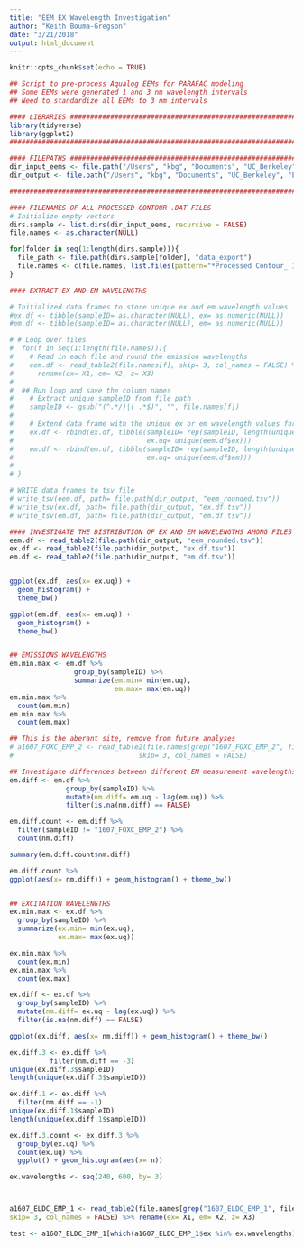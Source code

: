 ```yaml
---
title: "EEM EX Wavelength Investigation"
author: "Keith Bouma-Gregson"
date: "3/21/2018"
output: html_document
---
```


```r
knitr::opts_chunk$set(echo = TRUE)
```



```r
## Script to pre-process Aqualog EEMs for PARAFAC modeling
## Some EEMs were generated 1 and 3 nm wavelength intervals
## Need to standardize all EEMs to 3 nm intervals

#### LIBRARIES ################################################################
library(tidyverse)
library(ggplot2)
###############################################################################

#### FILEPATHS ################################################################
dir_input_eems <- file.path("/Users", "kbg", "Documents", "UC_Berkeley", "EEA_DOC", "Aqualog_EEMs", "PARAFAC_KBG", "EEMs_Raw")
dir_output <- file.path("/Users", "kbg", "Documents", "UC_Berkeley", "EEA_DOC", "Aqualog_EEMs", "PARAFAC_KBG", "Summary_Data")

###############################################################################

#### FILENAMES OF ALL PROCESSED CONTOUR .DAT FILES
# Initialize empty vectors
dirs.sample <- list.dirs(dir_input_eems, recursive = FALSE)
file.names <- as.character(NULL)

for(folder in seq(1:length(dirs.sample))){
  file_path <- file.path(dirs.sample[folder], "data_export")
  file.names <- c(file.names, list.files(pattern="*Processed Contour_ IFE_RM_NRM.dat", path= file_path, full.names= TRUE))
}

#### EXTRACT EX AND EM WAVELENGTHS

# Initialized data frames to store unique ex and em wavelength values
#ex.df <- tibble(sampleID= as.character(NULL), ex= as.numeric(NULL))
#em.df <- tibble(sampleID= as.character(NULL), em= as.numeric(NULL))

# # Loop over files
#  for(f in seq(1:length(file.names))){
#    # Read in each file and round the emission wavelengths
#    eem.df <- read_table2(file.names[f], skip= 3, col_names = FALSE) %>%
#      rename(ex= X1, em= X2, z= X3)
#
#  ## Run loop and save the column names
#    # Extract unique sampleID from file path
#    sampleID <- gsub("(^.*/)|( .*$)", "", file.names[f])
#
#    # Extend data frame with the unique ex or em wavelength values for a sample
#    ex.df <- rbind(ex.df, tibble(sampleID= rep(sampleID, length(unique(eem.df$ex))),
#                                 ex.uq= unique(eem.df$ex)))
#    em.df <- rbind(em.df, tibble(sampleID= rep(sampleID, length(unique(eem.df$em))),
#                                 em.uq= unique(eem.df$em)))
#
# }

# WRITE data frames to tsv file
# write_tsv(eem.df, path= file.path(dir_output, "eem_rounded.tsv"))
# write_tsv(ex.df, path= file.path(dir_output, "ex.df.tsv"))
# write_tsv(em.df, path= file.path(dir_output, "em.df.tsv"))

#### INVESTIGATE THE DISTRIBUTION OF EX AND EM WAVELENGTHS AMONG FILES
eem.df <- read_table2(file.path(dir_output, "eem_rounded.tsv"))
ex.df <- read_table2(file.path(dir_output, "ex.df.tsv"))
em.df <- read_table2(file.path(dir_output, "em.df.tsv"))


ggplot(ex.df, aes(x= ex.uq)) +
  geom_histogram() +
  theme_bw()

ggplot(em.df, aes(x= em.uq)) +
  geom_histogram() +
  theme_bw()


## EMISSIONS WAVELENGTHS
em.min.max <- em.df %>%
                group_by(sampleID) %>%
                summarize(em.min= min(em.uq),
                          em.max= max(em.uq))
em.min.max %>%
  count(em.min)
em.min.max %>%
  count(em.max)

## This is the aberant site, remove from future analyses
# a1607_FOXC_EMP_2 <- read_table2(file.names[grep("1607_FOXC_EMP_2", file.names)],
#                               skip= 3, col_names = FALSE)

## Investigate differences between different EM measurement wavelengths
em.diff <- em.df %>%
              group_by(sampleID) %>%
              mutate(nm.diff= em.uq - lag(em.uq)) %>%
              filter(is.na(nm.diff) == FALSE)

em.diff.count <- em.diff %>%
  filter(sampleID != "1607_FOXC_EMP_2") %>%
  count(nm.diff)

summary(em.diff.count$nm.diff)

em.diff.count %>%
ggplot(aes(x= nm.diff)) + geom_histogram() + theme_bw()


## EXCITATION WAVELENGTHS
ex.min.max <- ex.df %>%
  group_by(sampleID) %>%
  summarize(ex.min= min(ex.uq),
            ex.max= max(ex.uq))

ex.min.max %>%
  count(ex.min)
ex.min.max %>%
  count(ex.max)

ex.diff <- ex.df %>%
  group_by(sampleID) %>%
  mutate(nm.diff= ex.uq - lag(ex.uq)) %>%
  filter(is.na(nm.diff) == FALSE)

ggplot(ex.diff, aes(x= nm.diff)) + geom_histogram() + theme_bw()

ex.diff.3 <- ex.diff %>%
          filter(nm.diff == -3)
unique(ex.diff.3$sampleID)
length(unique(ex.diff.3$sampleID))

ex.diff.1 <- ex.diff %>%
  filter(nm.diff == -1)
unique(ex.diff.1$sampleID)
length(unique(ex.diff.1$sampleID))

ex.diff.3.count <- ex.diff.3 %>%
  group_by(ex.uq) %>%
  count(ex.uq) %>%
  ggplot() + geom_histogram(aes(x= n))

ex.wavelengths <- seq(240, 600, by= 3)



a1607_ELDC_EMP_1 <- read_table2(file.names[grep("1607_ELDC_EMP_1", file.names)],
skip= 3, col_names = FALSE) %>% rename(ex= X1, em= X2, z= X3)

test <- a1607_ELDC_EMP_1[which(a1607_ELDC_EMP_1$ex %in% ex.wavelengths), ]










```
